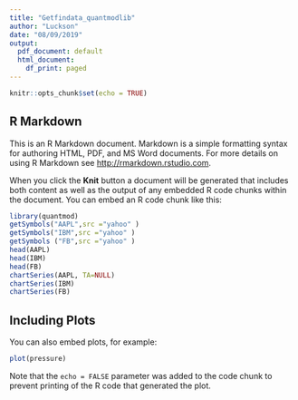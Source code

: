 ```yaml
---
title: "Getfindata_quantmodlib"
author: "Luckson"
date: "08/09/2019"
output:
  pdf_document: default
  html_document:
    df_print: paged
---
```


```r
knitr::opts_chunk$set(echo = TRUE)
```

## R Markdown

This is an R Markdown document. Markdown is a simple formatting syntax for authoring HTML, PDF, and MS Word documents. For more details on using R Markdown see <http://rmarkdown.rstudio.com>.

When you click the **Knit** button a document will be generated that includes both content as well as the output of any embedded R code chunks within the document. You can embed an R code chunk like this:

```r
library(quantmod)
getSymbols("AAPL",src ="yahoo" )
getSymbols("IBM",src ="yahoo" )
getSymbols ("FB",src ="yahoo" )
head(AAPL)
head(IBM)
head(FB)
chartSeries(AAPL, TA=NULL)
chartSeries(IBM)
chartSeries(FB)
```

## Including Plots

You can also embed plots, for example:

```r
plot(pressure)
```

Note that the `echo = FALSE` parameter was added to the code chunk to prevent printing of the R code that generated the plot.
